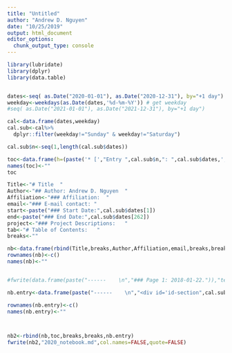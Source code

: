 ```yaml
---
title: "Untitled"
author: "Andrew D. Nguyen"
date: "10/25/2019"
output: html_document
editor_options: 
  chunk_output_type: console
---
```


```r
library(lubridate)
library(dplyr)
library(data.table)


dates<-seq( as.Date("2020-01-01"), as.Date("2020-12-31"), by="+1 day") # get dates for the whole year 
weekday<-weekdays(as.Date(dates,'%d-%m-%Y')) # get weekday
#seq( as.Date("2021-01-01"), as.Date("2021-12-31"), by="+1 day")

cal<-data.frame(dates,weekday)
cal.sub<-cal%>%
  dplyr::filter(weekday!="Sunday" & weekday!="Saturday") 

cal.sub$n<-seq(1,length(cal.sub$dates))

toc<-data.frame(h=(paste('* [',"Entry ",cal.sub$n,": ",cal.sub$dates,', ',cal.sub$weekday,'](#id-section',cal.sub$n,')',sep="")))
names(toc)<-""
toc

Title<-"# Title  "
Author<-"## Author: Andrew D. Nguyen  "
Affiliation<-"### Affiliation:  "   
email<-"### E-mail contact: "  
start<-paste("### Start Date:",cal.sub$dates[1])
end<-paste("### End Date:",cal.sub$dates[262])
project<-"### Project Descriptions:   "
tab<-"# Table of Contents:   "
breaks<-""

nb<-data.frame(rbind(Title,breaks,Author,Affiliation,email,breaks,breaks,start,end,project,breaks,breaks,breaks,breaks,breaks,tab))
rownames(nb)<-c()
names(nb)<-""


#fwrite(data.frame(paste("------    \n","### Page 1: 2018-01-22.")),"test.md",col.names=FALSE,quote=FALSE)

nb.entry<-data.frame(paste("------    \n","<div id='id-section",cal.sub$n,"'/>   ","\n","\n","\n","### Entry ",cal.sub$n,": ",cal.sub$dates,", ",cal.sub$weekday,".   ","\n","\n","\n",sep=""))

rownames(nb.entry)<-c()
names(nb.entry)<-""



nb2<-rbind(nb,toc,breaks,breaks,nb.entry)
fwrite(nb2,"2020_notebook.md",col.names=FALSE,quote=FALSE)
```


